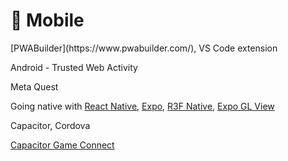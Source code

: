 
# 📱 Mobile

<Todo>
[PWABuilder](https://www.pwabuilder.com/), VS Code extension

Android - Trusted Web Activity

Meta Quest

Going native with [React Native](https://reactnative.dev/), [Expo](https://expo.dev/), [R3F Native](https://docs.pmnd.rs/react-three-fiber/getting-started/installation#react-native), [Expo GL View](https://docs.expo.dev/versions/latest/sdk/gl-view/)

Capacitor, Cordova

[Capacitor Game Connect](https://www.npmjs.com/package/@openforge/capacitor-game-connect)

</Todo>
